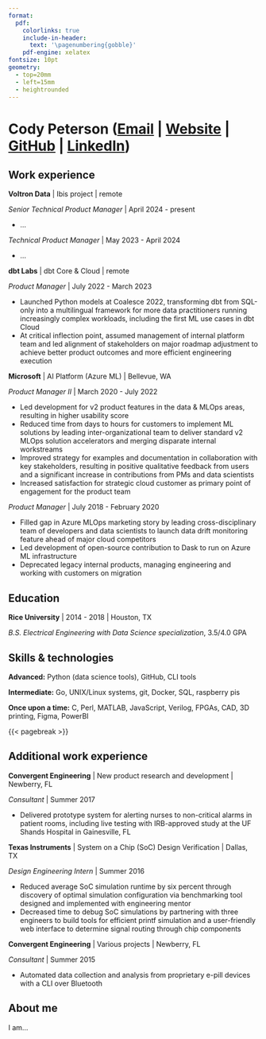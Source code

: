 ```yaml
---
format:
  pdf:
    colorlinks: true
    include-in-header:
      text: '\pagenumbering{gobble}'
    pdf-engine: xelatex
fontsize: 10pt
geometry:
  - top=20mm
  - left=15mm
  - heightrounded
---
```

\hyphenpenalty=10000
\exhyphenpenalty=10000

# Cody Peterson ([Email](mailto:cody@dkdc.dev) | [Website](https://dkdc.dev) | [GitHub](https://github.com/lostmygithubaccount) | [LinkedIn](https://linkedin.com/in/codydkdc))

## Work experience

**Voltron Data** | Ibis project | remote

*Senior Technical Product Manager* | April 2024 - present

- ...

*Technical Product Manager* | May 2023 - April 2024

- ...

**dbt Labs** | dbt Core & Cloud | remote

*Product Manager* | July 2022 - March 2023

- Launched Python models at Coalesce 2022, transforming dbt from SQL-only into a multilingual framework for more data practitioners running increasingly complex workloads, including the first ML use cases in dbt Cloud
- At critical inflection point, assumed management of internal platform team and led alignment of stakeholders on major roadmap adjustment to achieve better product outcomes and more efficient engineering execution

**Microsoft** | AI Platform (Azure ML) | Bellevue, WA

*Product Manager II* | March 2020 - July 2022

- Led development for v2 product features in the data & MLOps areas, resulting in higher usability score
- Reduced time from days to hours for customers to implement ML solutions by leading inter-organizational team to deliver standard v2 MLOps solution accelerators and merging disparate internal workstreams
- Improved strategy for examples and documentation in collaboration with key stakeholders, resulting in positive qualitative feedback from users and a significant increase in contributions from PMs and data scientists
- Increased satisfaction for strategic cloud customer as primary point of engagement for the product team

*Product Manager* | July 2018 - February 2020

- Filled gap in Azure MLOps marketing story by leading cross-disciplinary team of developers and data scientists to launch data drift monitoring feature ahead of major cloud competitors
- Led development of open-source contribution to Dask to run on Azure ML infrastructure
- Deprecated legacy internal products, managing engineering and working with customers on migration

## Education

**Rice University** | 2014 - 2018 | Houston, TX

*B.S. Electrical Engineering with Data Science specialization*, 3.5/4.0 GPA

## Skills & technologies

**Advanced:** Python (data science tools), GitHub, CLI tools

**Intermediate:** Go, UNIX/Linux systems, git, Docker, SQL, raspberry pis

**Once upon a time:** C, Perl, MATLAB, JavaScript, Verilog, FPGAs, CAD, 3D printing, Figma, PowerBI

{{< pagebreak >}}

## Additional work experience

**Convergent Engineering** | New product research and development | Newberry, FL

*Consultant* | Summer 2017

- Delivered prototype system for alerting nurses to non-critical alarms in patient rooms, including live testing with IRB-approved study at the UF Shands Hospital in Gainesville, FL

**Texas Instruments** | System on a Chip (SoC) Design Verification | Dallas, TX

*Design Engineering Intern* | Summer 2016

- Reduced average SoC simulation runtime by six percent through discovery of optimal simulation configuration via benchmarking tool designed and implemented with engineering mentor
- Decreased time to debug SoC simulations by partnering with three engineers to build tools for efficient printf simulation and a user-friendly web interface to determine signal routing through chip components

**Convergent Engineering** | Various projects | Newberry, FL

*Consultant* | Summer 2015

- Automated data collection and analysis from proprietary e-pill devices with a CLI over Bluetooth

## About me

I am...
